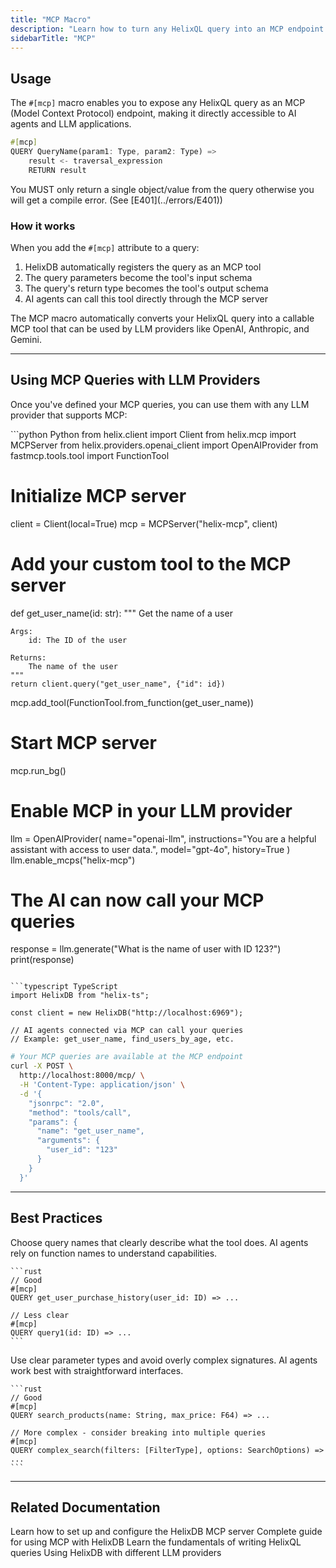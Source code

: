 ```yaml
---
title: "MCP Macro"
description: "Learn how to turn any HelixQL query into an MCP endpoint using the #[mcp] macro."
sidebarTitle: "MCP"
---
```


## Usage

The `#[mcp]` macro enables you to expose any HelixQL query as an MCP (Model Context Protocol) endpoint, making it directly accessible to AI agents and LLM applications.


```rust
#[mcp]
QUERY QueryName(param1: Type, param2: Type) =>
    result <- traversal_expression
    RETURN result
```
<Danger>
You MUST only return a single object/value from the query otherwise you will get a compile error. (See [E401](../errors/E401))
</Danger>

### How it works

When you add the `#[mcp]` attribute to a query:
1. HelixDB automatically registers the query as an MCP tool
2. The query parameters become the tool's input schema
3. The query's return type becomes the tool's output schema
4. AI agents can call this tool directly through the MCP server


<Note>
The MCP macro automatically converts your HelixQL query into a callable MCP tool that can be used by LLM providers like OpenAI, Anthropic, and Gemini.
</Note>

---

## Using MCP Queries with LLM Providers

Once you've defined your MCP queries, you can use them with any LLM provider that supports MCP:

<CodeGroup>
```python Python
from helix.client import Client
from helix.mcp import MCPServer
from helix.providers.openai_client import OpenAIProvider
from fastmcp.tools.tool import FunctionTool

# Initialize MCP server
client = Client(local=True)
mcp = MCPServer("helix-mcp", client)

# Add your custom tool to the MCP server
def get_user_name(id: str):
    """
    Get the name of a user

    Args:
        id: The ID of the user

    Returns:
        The name of the user
    """
    return client.query("get_user_name", {"id": id})

mcp.add_tool(FunctionTool.from_function(get_user_name))

# Start MCP server
mcp.run_bg()

# Enable MCP in your LLM provider
llm = OpenAIProvider(
    name="openai-llm",
    instructions="You are a helpful assistant with access to user data.",
    model="gpt-4o",
    history=True
)
llm.enable_mcps("helix-mcp")

# The AI can now call your MCP queries
response = llm.generate("What is the name of user with ID 123?")
print(response)
```

```typescript TypeScript
import HelixDB from "helix-ts";

const client = new HelixDB("http://localhost:6969");

// AI agents connected via MCP can call your queries
// Example: get_user_name, find_users_by_age, etc.
```

```bash Curl
# Your MCP queries are available at the MCP endpoint
curl -X POST \
  http://localhost:8000/mcp/ \
  -H 'Content-Type: application/json' \
  -d '{
    "jsonrpc": "2.0",
    "method": "tools/call",
    "params": {
      "name": "get_user_name",
      "arguments": {
        "user_id": "123"
      }
    }
  }'
```
</CodeGroup>

---

## Best Practices

<AccordionGroup>
  <Accordion title="Use descriptive query names">
    Choose query names that clearly describe what the tool does. AI agents rely on function names to understand capabilities.

    ```rust
    // Good
    #[mcp]
    QUERY get_user_purchase_history(user_id: ID) => ...

    // Less clear
    #[mcp]
    QUERY query1(id: ID) => ...
    ```
  </Accordion>

  <Accordion title="Keep query signatures simple">
    Use clear parameter types and avoid overly complex signatures. AI agents work best with straightforward interfaces.

    ```rust
    // Good
    #[mcp]
    QUERY search_products(name: String, max_price: F64) => ...

    // More complex - consider breaking into multiple queries
    #[mcp]
    QUERY complex_search(filters: [FilterType], options: SearchOptions) => ...
    ```
  </Accordion>
</AccordionGroup>


---

## Related Documentation

<CardGroup cols={2}>
  <Card title="MCP Server Setup" href="/features/mcp/helix-mcp" icon="server">
    Learn how to set up and configure the HelixDB MCP server
  </Card>
  <Card title="MCP Guide" href="/guides/mcp-guide" icon="book">
    Complete guide for using MCP with HelixDB
  </Card>
  <Card title="Query Basics" href="/documentation/hql/hql" icon="code">
    Learn the fundamentals of writing HelixQL queries
  </Card>
  <Card title="LLM Providers" href="/documentation/sdks/helix-py#providers" icon="brain">
    Using HelixDB with different LLM providers
  </Card>
</CardGroup>
